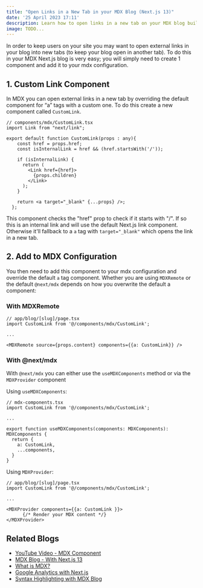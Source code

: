 ```yaml
---
title: "Open Links in a New Tab in your MDX Blog (Next.js 13)"
date: '25 April 2023 17:11'
description: Learn how to open links in a new tab on your MDX blog built with Next.js. Override the default "a" tag component with a custom one using MDX, and easily configure links to open in a new tab with this step-by-step guide.
image: TODO...
---
```


In order to keep users on your site you may want to open external links in your blog into new tabs (to keep your blog open in another tab). To do this in your MDX Next.js blog is very easy; you will simply need to create 1 component and add it to your mdx configuration.

## 1. Custom Link Component

In MDX you can open external links in a new tab by overriding the default component for “a” tags with a custom one. To do this create a new component called `CustomLink`.

```tsx
// components/mdx/CustomLink.tsx
import Link from "next/link";

export default function CustomLink(props : any){
    const href = props.href;
    const isInternalLink = href && (href.startsWith('/'));

    if (isInternalLink) {
      return (
        <Link href={href}>
          {props.children}
        </Link>
      );
    }

    return <a target="_blank" {...props} />;
  };
```

This component checks the "href" prop to check if it starts with "/". If so this is an internal link and will use the default Next.js link component. Otherwise it'll fallback to a `a` tag with `target="_blank"` which opens the link in a new tab.

## 2. Add to MDX Configuration

You then need to add this component to your mdx configuration and override the default `a` tag component. Whether you are using `MDXRemote` or the default `@next/mdx` depends on how you overwrite the default a component: 

### With MDXRemote

```tsx
// app/blog/[slug]/page.tsx
import CustomLink from '@/components/mdx/CustomLink';

...

<MDXRemote source={props.content} components={{a: CustomLink}} />
```

### With @next/mdx
With `@next/mdx` you can either use the `useMDXComponents` method or via the `MDXProvider` component 


Using `useMDXComponents`:
```tsx
// mdx-components.tsx
import CustomLink from '@/components/mdx/CustomLink';

...

export function useMDXComponents(components: MDXComponents): MDXComponents {
  return {
    a: CustomLink,
    ...components,
  }
}
```

Using `MDXProvider`:
```tsx
// app/blog/[slug]/page.tsx
import CustomLink from '@/components/mdx/CustomLink';

...

<MDXProvider components={{a: CustomLink }}>
      {/* Render your MDX content */}
</MDXProvider>
```

 ## Related Blogs
 - [YouTube Video -  MDX Component](/blogs/mdx-youtube-embed)
 - [MDX Blog - With Next.js 13](/blogs/nextjs-mdx-blog)
 - [What is MDX?](/blogs/what-is-mdx)
 - [Google Analytics with Next.js](/blogs/setup-google-analytics-with-gdpr-compliant-cookie-consent-in-nextjs13)
 - [Syntax Highlighting with MDX Blog](/blogs/mdx-syntax-highlighting)